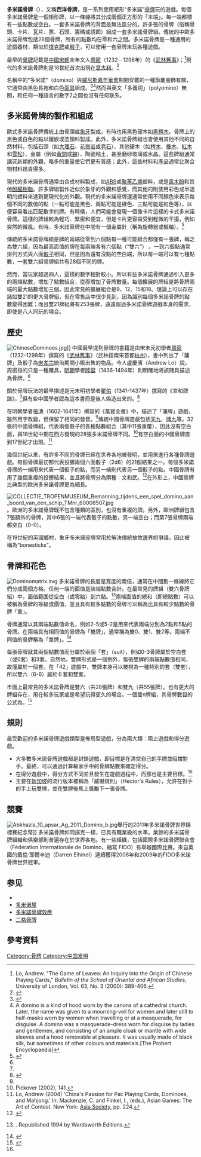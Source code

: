 {{Refimprove|time=2022-02-23T00:47:15+00:00}}
{{Infobox game
| italic title  = no
| title         = Dominoes
| image         = [[Image:Dominospiel.JPG|240px]]
| image_caption =
| years         = 
| genre         = [[骨牌|骨牌遊戲]]
| players       = 2－4人 
| setup_time    = 
| playing_time  = 少於15分鐘
| random_chance = 
| skills        = [[戰術|戰術]]、[[戰略|戰略]]
}}
'''多米諾骨牌'''（{{lang-en|Dominoes}}），又稱'''西洋骨牌'''，是一系列使用矩形“多米諾”[[骨牌|骨牌]]玩的遊戲。每個多米諾骨牌是一個矩形牌，以一條線將其分成兩個正方形的「末端」。每一端都標有一些點數或空白。一套多米諾骨牌的背面是無法區分的。許多張的骨牌（俗稱骨頭、卡片、瓦片、票、石頭、籌碼或誘餌）組成一套多米諾骨牌組。傳統的中歐多米諾骨牌包括28個骨牌，所有的點數均在零和六之間。多米諾骨牌是一種通用的遊戲器材，類似於[[撲克牌|撲克牌]]或[[骰子|骰子]]，可以使用一套骨牌來玩各種遊戲。

最早的[[骨牌|骨牌]]記載是[[中國|中國]][[宋朝|宋朝]]末年文人[[周密|周密]]（1232－1298年）的《[[武林舊事|武林舊事]]》；<ref name="lo 2000">Lo, Andrew. "The Game of Leaves: An Inquiry into the Origin of Chinese Playing Cards," ''Bulletin of the School of Oriental and African Studies'', University of London, Vol. 63, No. 3 (2000): 389-406.</ref>現代的多米諾骨牌則是18世紀首次出現在[[意大利|意大利]]。<ref name="Carl">{{cite book|author=Rodney P. Carlisle|title=Encyclopedia of Play|url=https://books.google.com/books?id=jLqXM3U_pzEC&pg=PA181|accessdate=5 October 2012|date=2 April 2009|publisher=SAGE|isbn=978-1-4129-6670-2|page=181|archive-date=2020-09-19|archive-url=https://web.archive.org/web/20200919020605/https://books.google.com/books?id=jLqXM3U_pzEC&pg=PA181|dead-url=no}}</ref>

名稱中的“多米諾”（domino）與[[威尼斯嘉年華會|威尼斯嘉年華會]]期間穿戴的一種節慶服飾有關，它通常由黑色長袍和白色[[面具|面具]]組成。<ref>{{Cite web |url=http://www.kipling.org.uk/rg_pinkdoms1.htm |title=存档副本 |access-date=2017-06-10 |archive-date=2008-05-22 |archive-url=https://web.archive.org/web/20080522045314/http://www.kipling.org.uk/rg_pinkdoms1.htm |dead-url=no }}</ref><ref>A domino is a kind of hood worn by the canons of a cathedral church. Later, the name was given to a mourning-veil for women and later still to half-masks worn by women when travelling or at a masquerade, for disguise. A domino was a masquerade-dress worn for disguise by ladies and gentlemen, and consisting of an ample cloak or mantle with wide sleeves and a hood removable at pleasure. It was usually made of black silk, but sometimes of other colours and materials.[The Probert Encyclopaedia]</ref>然而與英文「多義詞」（polyomino）無關，和任何一種語言的數字2之間也沒有任何联系。

==多米諾骨牌的製作和組成==
歐式多米諾骨牌傳統上由骨頭或[[象牙|象牙]]製成，有時也用黑色硬木如[[黑檀木|黑檀木]]。骨牌上的黑色或白色的點以鑲嵌或塗顏料製成。此外，多米諾骨牌組也會使用其他不同的自然材料，包括石頭（如[[大理石|大理石]]、[[花崗岩|花崗岩]]或[[皂石|皂石]]）、其他硬木（如[[梣樹|梣木]]、[[橡木|橡木]]、[[紅木|紅木]]和[[雪松|雪松]]）、金屬（例如[[黃銅|黃銅]]或[[錫|錫]]）、陶瓷粘土，甚至磨砂玻璃或水晶。這些牌組通常講究新穎的外觀，略多的重量使它們更有質感；此外，這些材料和產品通常比聚合物材料昂貴得多。

現代的多米諾骨牌通常由合成材料製成，如[[ABS树脂|ABS]]或[[聚苯乙烯|聚苯乙烯]]塑料，或是[[電木酚|電木酚]]和其他[[酚醛樹脂|酚醛樹脂]]。許多牌組製作近似於象牙的外觀和感覺，而其他的則使用彩色或半透明的塑料來達到更現代化的外觀。現代的多米諾骨牌還通常使用不同顏色來表示每個不同的數值的點（一點可能是黑色、兩點可能是綠色、三點可能是紅色等），以便容易看出匹配數字的牌。有時候，人們可能會發現一個像卡片這樣的卡式多米諾骨牌。這樣的牌組較為輕巧、緊密和便宜，但是卡片更容易受到輕微的干擾，例如突然的微風。有時，多米諾骨牌在中間有一個金屬針（稱為旋轉器或樞軸）。<ref>{{cite web|title=General Western Domino Attributes|url=http://www.domino-play.com/TypeDoubleSquares.htm|accessdate=12 July 2014|archive-date=2020-07-10|archive-url=https://web.archive.org/web/20200710003042/http://www.domino-play.com/TypeDoubleSquares.htm|dead-url=no}}</ref>

傳統的多米諾骨牌組是牌的兩端從零到六個點每一種可能組合都僅有一張牌，稱之為雙六組，因為最高面值的牌在每兩端各有六個點（“雙六”） 。一到六個點通常排列方式與六面[[骰子|骰子]]相同，但是因為還有沒點的空白端，所以每一端可以有七種點數，一套雙六組骨牌組共有28個不同的牌。

然而，當玩家超過四人，這樣的數字相對較小。所以有些多米諾骨牌通過引入更多的兩端點數，增加了點數組合，從而增加了骨牌數量。每個擴展的牌組是將骨牌兩端的最大點數增加三個，因此常見的擴展組合是9、12、15和18。理論上可以存在諸如雙21的更大骨牌組，但在零售店中很少見到，因為識別每個多米諾骨牌的點數變得困難；而且雙21牌組將有253張牌，遠遠超過多米諾骨牌遊戲本身的需求，即使是八人同玩的場合。

==歷史==
[[File:ChineseDominoes.jpg|thumb]]]]
中國最早提到骨牌的書籍是由宋末元初學者[[周密|周密]]（1232-1298年）撰寫的《[[武林舊事|武林舊事]]》（武林指南宋首都[[杭州|杭州]]），書中列出了「蒱牌」及骰子為[[宋孝宗|宋孝宗]]統治期間小販出售的物品。今人盧慶濱（Andrew Lo）說，周密指的只是一種賭具，[[明朝|明朝]]學者[[陸容|陸容]]（1436-1494年）則明確地將該賭具描述為骨牌。<ref name="lo 2000"/>

關於骨牌玩法的最早描述是元末明初學者[[瞿佑|瞿佑]]（1341-1437年）撰寫的《宣和牌譜》，<ref name="lo 2000"/>但有些中國學者認為這本書冊是後人偽造出來的。<ref name="《宣和牌谱》瞿佑作辨伪">{{Cite news|url=http://mall.cnki.net/magazine/article/ZHWL200901006.htm|date=|publisher=<span lang="zh">《中华文化论坛》2009年01期</span>|language=zh|script-title=zh:《宣和牌谱》瞿佑作辨伪|author=<span lang="zh">乔光辉、郭威、王骏</span>|accessdate=2014-01-04|archive-date=2014-01-04|archive-url=https://web.archive.org/web/20140104205527/http://mall.cnki.net/magazine/article/ZHWL200901006.htm|dead-url=no}}</ref>

在明朝學者[[張溥|張溥]]（1602-1641年）撰寫的《萬寶全書》中，描述了「蒲牌」遊戲，雖然用字改變，但保留了相同的發音。<ref name="lo 2000"/>傳統中國骨牌遊戲包括[[天九|天九]]、[[牌九|牌九]]等。32張的中國骨牌組，代表兩個骰子的各種點數組合（其中11張重覆），因此沒有空白面，與18世紀中期在西方發現的28張多米諾骨牌不同。<ref>Pickover (2002), 141.</ref>有空白面的中國骨牌直到17世紀才出現。<ref>Lo, Andrew (2004) 'China's Passion for Pai: Playing Cards, Dominoes, and Mahjong.' In: Mackenzie, C. and Finkel, I., (eds.), Asian Games: The Art of Contest. New York: [[Asia_Society|Asia Society]], pp. 224.</ref>

幾個世紀以來，有許多不同的骨牌已經在世界各地被發明，並用來進行各種骨牌遊戲。每個骨牌最初都代表投擲兩個六面骰子（2d6）的21個結果之一。每個多米諾骨牌的一端用來代表一個骰子的點，而另一端則代表另一個骰子的點。中國骨牌有用了幾個重複的投擲結果，並且將骨牌分為兩種：文和武。<ref>{{cite journal|date=2003|title=Pan Zhiheng's 'Xu Yezi Pu' - Part 2|journal=[[The_Playing-Card|The Playing-Card]]|volume=31|issue=6|pages=281–284|ref=Lo|last1=Lo|first1=Andrew}}</ref>在外形上，中國骨牌比典型的歐洲多米諾骨牌更為細長。

[[File:COLLECTIE_TROPENMUSEUM_Bemanning_tijdens_een_spel_domino_aan_boord_van_een_schip_TMnr_60008507.jpg|thumb]]
{{or|18世紀初，骨牌傳至歐洲，首次在[[意大利|意大利]]出現。該遊戲從中國到歐洲後，內容有所改變}}。歐洲的多米諾骨牌既不包含種類的區別，也沒有重複的牌。另外，歐洲牌組包含7張額外的骨牌，其中6張的一端代表骰子的點數，另一端空白；而第7張骨牌兩端都空白（0-0）。

在19世紀的英國鄉村，象牙多米諾骨牌常用於解決傳統放牧邊界的爭議，因此被稱為“bonesticks”。

==骨牌和花色==
[[Image:Dominomatrix.svg|thumb]]
多米諾骨牌的長度是寬度的兩倍，通常在中間劃一條線將它們分成兩個方格。任何一端的面值是該端點數合計。在最常見的牌組（雙六骨牌組）中，面值範圍從空白（或零點）到六點。<ref name=hoyle1950>{{Cite book
|title=Hoyle's games modernized
|last=Hoyle
|first=Edmond
|last2=Dawson
|first2=Lawrence Hawkins
|publisher=Routledge & Kegan Paul
|year=1950
}}. Republished 1994 by Wordsworth Editions.</ref>兩端面值的總和（即總點數）可以被稱為骨牌的等級或價值，並且具有較多點數的骨牌可以稱為比具有較少點數的骨牌「重」。

骨牌通常以其兩端點數值命名，例如2-5或5-2是用來代表兩端分別為2點和5點的骨牌。在兩端具有相同值的骨牌為「雙牌」，通常稱為雙0、雙1、雙2等。兩端不同值的骨牌稱為「單牌」。<ref name="kelleylugo2003">{{Cite book
|title=The Little Giant Book of Dominoes
|url=https://archive.org/details/littlegiantbooko0000kell_o2x6
|last=Kelley
|first=Jennifer A.
|last2=Lugo
|first2=Miguel
|year=2003
|isbn=1-4027-0290-6
|publisher=Sterling}}</ref>

每張骨牌就其兩個點數值而分屬於兩個「套」（suit），例如0-3骨牌屬於空白套（或0套）和3套。自然地，雙牌形式是一個例外，每張雙牌的兩端點數值相同，故僅屬於一個套。在「42」遊戲中，雙牌本身可以被視為一種特別的套（雙套），所以雙六（6-6）屬於６套和雙套。

市面上最常見的多米諾骨牌是雙六（共28張牌）和雙九（共55張牌）。也有更大的牌組存在，用在較多玩家或是希望玩得更久的場合。一個雙''n''牌組，其骨牌數目的公式為{{nowrap|{{sfrac|1|2}}(''n'' + 1)(''n'' + 2)}}。<ref>{{cite web|title=The Mathematics of Dominoes|url=http://www.pagat.com/tile/wdom/math.html|work=Pagat.com|accessdate=13 March 2014|archive-date=2020-01-08|archive-url=https://web.archive.org/web/20200108112904/https://www.pagat.com/tile/wdom/math.html|dead-url=no}}</ref>

==規則==
最受歡迎的多米諾骨牌遊戲類型是佈局型遊戲，分為兩大類：阻止遊戲和得分遊戲。

* 大多數多米諾骨牌遊戲都是封鎖遊戲，即目標是在清空自己的手牌並阻擋對手。最終，可以通過計算輸家手中的骨牌點數來確定得分。
* 在得分遊戲中，得分方式不同並且發生在遊戲過程中，而那也是主要目標。<ref name="kelleylugo2003" />
* 主要在[[新加坡|新加坡]]的流行版本被稱為「威嚇規則」（Hector's Rules），允許在對手的手上玩雙牌，並在雙牌後馬上獎勵下一張骨牌。

==競賽==
[[File:Abkhazia_10_apsar_Ag_2011_Domino_b.jpg|thumb]]舉行的2011年多米諾骨牌世界錦標賽紀念幣]] 
多米諾骨牌如同撲克一樣，已具有職業級的水準。業餘的多米諾骨牌組織和俱樂部則普遍存在於世界各地。有一些組織，包括國際多米諾骨牌聯合會（Fédération Internationale de Domino，縮寫 FIDO）有舉辦國際比賽。來自英國的戴倫·耶爾辛迪（Darren Elhindi）連續獲得2008年和2009年的FIDO多米諾骨牌世界冠軍。

== 参见 ==
* {{link-en|多米诺秀|domino show}}
* [[多米诺屋|多米诺屋]]
* [[多米諾骨牌效應|多米諾骨牌效應]]
* [[二格骨牌|二格骨牌]]

==參考資料==
{{reflist|30em}}
{{骨牌}}

[[Category:骨牌|Category:骨牌]]
[[Category:中国发明|Category:中国发明]]